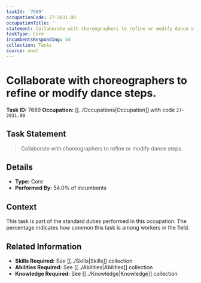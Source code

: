 ```yaml
---
taskId: '7689'
occupationCode: 27-2031.00
occupationTitle: ''
statement: Collaborate with choreographers to refine or modify dance steps.
taskType: Core
incumbentsResponding: 54
collection: Tasks
source: onet
---
```

# Collaborate with choreographers to refine or modify dance steps.

**Task ID:** 7689
**Occupation:** [[../Occupations|Occupation]] with code `27-2031.00`

## Task Statement

> Collaborate with choreographers to refine or modify dance steps.

## Details

- **Type:** Core
- **Performed By:** 54.0% of incumbents

## Context

This task is part of the standard duties performed in this occupation. The percentage indicates how common this task is among workers in the field.

## Related Information

- **Skills Required:** See [[../Skills|Skills]] collection
- **Abilities Required:** See [[../Abilities|Abilities]] collection
- **Knowledge Required:** See [[../Knowledge|Knowledge]] collection
